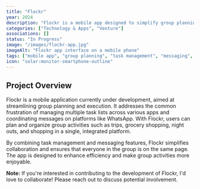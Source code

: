 ```yaml
---
title: "Flockr"
year: 2024
description: "Flockr is a mobile app designed to simplify group planning and activities. It consolidates task lists and messaging, enabling users to efficiently plan trips, grocery shopping, night outs, and other group activities."
categories: ["Technology & Apps", "Venture"]
associations: []
status: "In Progress"
image: "/images/flockr-app.jpg"
imageAlt: "Flockr app interface on a mobile phone"
tags: ["mobile app", "group planning", "task management", "messaging", "collaboration", "iOS", "Android"]
icon: "solar:monitor-smartphone-outline"
---
```


## Project Overview

Flockr is a mobile application currently under development, aimed at streamlining group planning and execution. It addresses the common frustration of managing multiple task lists across various apps and coordinating messages on platforms like WhatsApp. With Flockr, users can plan and organize group activities such as trips, grocery shopping, night outs, and shopping in a single, integrated platform.

By combining task management and messaging features, Flockr simplifies collaboration and ensures that everyone in the group is on the same page. The app is designed to enhance efficiency and make group activities more enjoyable.

**Note:** If you're interested in contributing to the development of Flockr, I'd love to collaborate! Please reach out to discuss potential involvement.